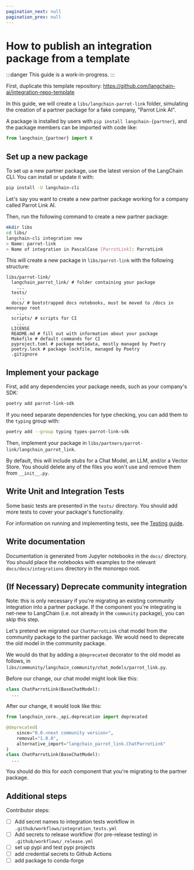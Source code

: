 ```yaml
---
pagination_next: null
pagination_prev: null
---
```


# How to publish an integration package from a template

:::danger
This guide is a work-in-progress.
:::

First, duplicate this template repository: https://github.com/langchain-ai/integration-repo-template

In this guide, we will create a `libs/langchain-parrot-link` folder, simulating the creation
of a partner package for a fake company, "Parrot Link AI".

A package is
installed by users with `pip install langchain-{partner}`, and the package members
can be imported with code like:

```python
from langchain_{partner} import X
```

## Set up a new package

To set up a new partner package, use the latest version of the LangChain CLI. You can install or update it with:

```bash
pip install -U langchain-cli
```

Let's say you want to create a new partner package working for a company called Parrot Link AI.

Then, run the following command to create a new partner package:

```bash
mkdir libs
cd libs/
langchain-cli integration new
> Name: parrot-link
> Name of integration in PascalCase [ParrotLink]: ParrotLink
```

This will create a new package in `libs/parrot-link` with the following structure:

```
libs/parrot-link/
  langchain_parrot_link/ # folder containing your package
    ...
  tests/
    ...
  docs/ # bootstrapped docs notebooks, must be moved to /docs in monorepo root
    ...
  scripts/ # scripts for CI
    ...
  LICENSE
  README.md # fill out with information about your package
  Makefile # default commands for CI
  pyproject.toml # package metadata, mostly managed by Poetry
  poetry.lock # package lockfile, managed by Poetry
  .gitignore
```

## Implement your package

First, add any dependencies your package needs, such as your company's SDK:

```bash
poetry add parrot-link-sdk
```

If you need separate dependencies for type checking, you can add them to the `typing` group with:

```bash
poetry add --group typing types-parrot-link-sdk
```

Then, implement your package in `libs/partners/parrot-link/langchain_parrot_link`.

By default, this will include stubs for a Chat Model, an LLM, and/or a Vector Store. You should delete any of the files you won't use and remove them from `__init__.py`.

## Write Unit and Integration Tests

Some basic tests are presented in the `tests/` directory. You should add more tests to cover your package's functionality.

For information on running and implementing tests, see the [Testing guide](../testing.mdx).

## Write documentation

Documentation is generated from Jupyter notebooks in the `docs/` directory. You should place the notebooks with examples
to the relevant `docs/docs/integrations` directory in the monorepo root.

## (If Necessary) Deprecate community integration

Note: this is only necessary if you're migrating an existing community integration into
a partner package. If the component you're integrating is net-new to LangChain (i.e.
not already in the `community` package), you can skip this step.

Let's pretend we migrated our `ChatParrotLink` chat model from the community package to
the partner package. We would need to deprecate the old model in the community package.

We would do that by adding a `@deprecated` decorator to the old model as follows, in
`libs/community/langchain_community/chat_models/parrot_link.py`.

Before our change, our chat model might look like this:

```python
class ChatParrotLink(BaseChatModel):
  ...
```

After our change, it would look like this:

```python
from langchain_core._api.deprecation import deprecated

@deprecated(
    since="0.0.<next community version>",
    removal="1.0.0",
    alternative_import="langchain_parrot_link.ChatParrotLink"
)
class ChatParrotLink(BaseChatModel):
  ...
```

You should do this for *each* component that you're migrating to the partner package.

## Additional steps

Contributor steps:

- [ ] Add secret names to integration tests workflow in `.github/workflows/integration_tests.yml`
- [ ] Add secrets to release workflow (for pre-release testing) in `.github/workflows/_release.yml`
- [ ] set up pypi and test pypi projects
- [ ] add credential secrets to Github Actions
- [ ] add package to conda-forge
